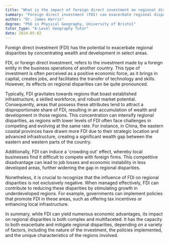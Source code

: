 ```yaml
---
title: "What is the impact of foreign direct investment on regional disparities?"
summary: "Foreign direct investment (FDI) can exacerbate regional disparities by concentrating wealth and development in certain areas."
author: "Dr. James Harris"
degree: "PhD in Physical Geography, University of Bristol"
tutor_type: "A-Level Geography Tutor"
date: 2024-05-02
---
```


Foreign direct investment (FDI) has the potential to exacerbate regional disparities by concentrating wealth and development in select areas.

FDI, or foreign direct investment, refers to the investment made by a foreign entity in the business operations of another country. This type of investment is often perceived as a positive economic force, as it brings in capital, creates jobs, and facilitates the transfer of technology and skills. However, its effects on regional disparities can be quite pronounced.

Typically, FDI gravitates towards regions that boast established infrastructure, a skilled workforce, and robust market potential. Consequently, areas that possess these attributes tend to attract a disproportionate share of FDI, resulting in an accumulation of wealth and development in those regions. This concentration can intensify regional disparities, as regions with lower levels of FDI often face challenges in competing and evolving at the same rate. For instance, in China, the eastern coastal provinces have drawn more FDI due to their strategic location and advanced infrastructure, creating a significant wealth gap between the eastern and western parts of the country.

Additionally, FDI can induce a 'crowding out' effect, whereby local businesses find it difficult to compete with foreign firms. This competitive disadvantage can lead to job losses and economic instability in less developed areas, further widening the gap in regional disparities.

Nonetheless, it is crucial to recognize that the influence of FDI on regional disparities is not exclusively negative. When managed effectively, FDI can contribute to reducing these disparities by stimulating growth in underdeveloped regions. For example, governments can implement policies that promote FDI in these areas, such as offering tax incentives or enhancing local infrastructure.

In summary, while FDI can yield numerous economic advantages, its impact on regional disparities is both complex and multifaceted. It has the capacity to both exacerbate and mitigate regional disparities, depending on a variety of factors, including the nature of the investment, the policies implemented, and the unique characteristics of the regions involved.
    